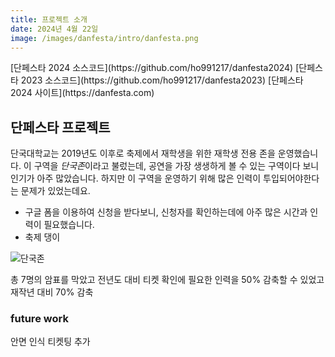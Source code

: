 ```yaml
---
title: 프로젝트 소개
date: 2024년 4월 22일
image: /images/danfesta/intro/danfesta.png
---
```



<Callout type='info'>
  [단페스타 2024 소스코드](https://github.com/ho991217/danfesta2024)
</Callout>
<Callout type='info'>
  [단페스타 2023 소스코드](https://github.com/ho991217/danfesta2023)
</Callout>
<Callout type='info'>[단페스타 2024 사이트](https://danfesta.com)</Callout>

## 단페스타 프로젝트

단국대학교는 2019년도 이후로 축제에서 재학생을 위한 재학생 전용 존을 운영했습니다. 이 구역을 *단국존*이라고 불렀는데, 공연을 가장 생생하게 볼 수 있는 구역이다 보니 인기가 아주 많았습니다.
하지만 이 구역을 운영하기 위해 많은 인력이 투입되어야한다는 문제가 있었는데요.

- 구글 폼을 이용하여 신청을 받다보니, 신청자를 확인하는데에 아주 많은 시간과 인력이 필요했습니다.
- 축제 댕이

<img
  src='/images/danfesta/intro/단국존_이미지.png'
  alt='단국존'
  className='mx-auto my-4 rounded-xl'
/>

총 7명의 암표를 막았고
전년도 대비 티켓 확인에 필요한 인력을 50% 감축할 수 있었고
재작년 대비 70% 감축

### future work

안면 인식 티켓팅 추가
